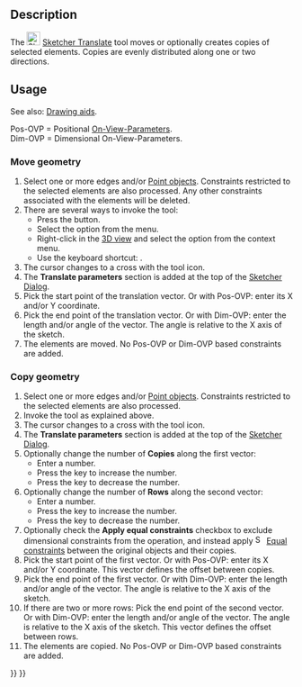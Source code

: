 <languages/>

{{Docnav
|[[Sketcher_SelectVerticalAxis|Select vertical axis]]
|[[Sketcher_Rotate|Polar transform]]
|[[Sketcher_Workbench|Sketcher]]
|IconL=Sketcher_SelectVerticalAxis.svg
|IconR=Sketcher_Rotate.svg
|IconC=Workbench_Sketcher.svg
}}

{{GuiCommand
|Name=Sketcher Translate
|MenuLocation=Sketch → Sketcher tools → Array transform
|Workbenches=[[Sketcher_Workbench|Sketcher]]
|Shortcut={{KEY|W}}
|Version=1.0
|SeeAlso=
}}

==Description==

The [[Image:Sketcher_Translate.svg|24px]] [[Sketcher_Translate|Sketcher Translate]] tool moves or optionally creates copies of selected elements. Copies are evenly distributed along one or two directions.

==Usage==

See also: [[Sketcher_Workbench#Drawing_aids|Drawing aids]].

Pos-OVP = Positional [[Sketcher_Preferences#General|On-View-Parameters]].<br>
Dim-OVP = Dimensional On-View-Parameters.

===Move geometry===

# Select one or more edges and/or [[Sketcher_CreatePoint|Point objects]]. Constraints restricted to the selected elements are also processed. Any other constraints associated with the elements will be deleted.
# There are several ways to invoke the tool:
#* Press the {{Button|[[Image:Sketcher_Translate.svg|16px]] [[Sketcher_Translate|Array transform]]}} button.
#* Select the {{MenuCommand|Sketch → Sketcher tools → [[Image:Sketcher_Translate.svg|16px]] Array transform}} option from the menu.
#* Right-click in the [[3D_view|3D view]] and select the {{MenuCommand|[[Image:Sketcher_Translate.svg|16px]] Array transform}} option from the context menu.
#* Use the keyboard shortcut: {{KEY|W}}.
# The cursor changes to a cross with the tool icon.
# The '''Translate parameters''' section is added at the top of the [[Sketcher_Dialog|Sketcher Dialog]].
# Pick the start point of the translation vector. Or with Pos-OVP: enter its X and/or Y coordinate.
# Pick the end point of the translation vector. Or with Dim-OVP: enter the length and/or angle of the vector. The angle is relative to the X axis of the sketch.
# The elements are moved. No Pos-OVP or Dim-OVP based constraints are added.

===Copy geometry===

# Select one or more edges and/or [[Sketcher_CreatePoint|Point objects]]. Constraints restricted to the selected elements are also processed.
# Invoke the tool as explained above.
# The cursor changes to a cross with the tool icon.
# The '''Translate parameters''' section is added at the top of the [[Sketcher_Dialog|Sketcher Dialog]].
# Optionally change the number of '''Copies''' along the first vector:
#* Enter a number.
#* Press the {{KEY|U}} key to increase the number.
#* Press the {{KEY|J}} key to decrease the number.
# Optionally change the number of '''Rows''' along the second vector:
#* Enter a number.
#* Press the {{KEY|R}} key to increase the number.
#* Press the {{KEY|F}} key to decrease the number.
# Optionally check the '''Apply equal constraints''' checkbox to exclude dimensional constraints from the operation, and instead apply [[Image:Sketcher_ConstrainEqual.svg|16px]] [[Sketcher_ConstrainEqual|Equal constraints]] between the original objects and their copies.
# Pick the start point of the first vector. Or with Pos-OVP: enter its X and/or Y coordinate. This vector defines the offset between copies.
# Pick the end point of the first vector. Or with Dim-OVP: enter the length and/or angle of the vector. The angle is relative to the X axis of the sketch.
# If there are two or more rows: Pick the end point of the second vector. Or with Dim-OVP: enter the length and/or angle of the vector. The angle is relative to the X axis of the sketch. This vector defines the offset between rows.
# The elements are copied. No Pos-OVP or Dim-OVP based constraints are added.


{{Docnav
|[[Sketcher_SelectVerticalAxis|Select vertical axis]]
|[[Sketcher_Rotate|Polar transform]]
|[[Sketcher_Workbench|Sketcher]]
|IconL=Sketcher_SelectVerticalAxis.svg
|IconR=Sketcher_Rotate.svg
|IconC=Workbench_Sketcher.svg
}}

{{Sketcher_Tools_navi{{#translation:}}}}
{{Userdocnavi{{#translation:}}}}